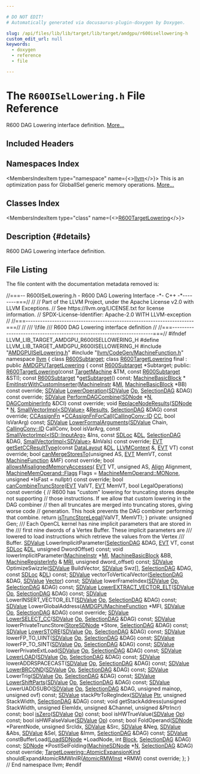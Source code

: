 ```yaml
---

# DO NOT EDIT!
# Automatically generated via docusaurus-plugin-doxygen by Doxygen.

slug: /api/files/lib/lib/target/lib/target/amdgpu/r600isellowering-h
custom_edit_url: null
keywords:
  - doxygen
  - reference
  - file

---
```





# The `R600ISelLowering.h` File Reference

<DoxygenPage pluginConfig={pluginConfig}>

R600 DAG Lowering interface definition. <a href="#details">More...</a>

## Included Headers

<IncludesList>
<IncludesListItem
  filePath="AMDGPUISelLowering.h"
  permalink="/docs/api/files/lib/lib/target/lib/target/amdgpu/amdgpuisellowering-h"
  isLocal="true" />
<IncludesListItem
  filePath="llvm/CodeGen/MachineFunction.h"
  permalink="/docs/api/files/include/include/llvm/include/llvm/codegen/machinefunction-h"
  isLocal="true" />
</IncludesList>

## Namespaces Index

<MembersIndex>

<MembersIndexItem
  type="namespace"
  name={<><a href="/docs/api/namespaces/llvm">llvm</a></>}>
This is an optimization pass for GlobalISel generic memory operations. <a href="/docs/api/namespaces/llvm/#details">More...</a>
</MembersIndexItem>

</MembersIndex>

## Classes Index

<MembersIndex>

<MembersIndexItem
  type="class"
  name={<><a href="/docs/api/classes/llvm/r600targetlowering">R600TargetLowering</a></>}>
</MembersIndexItem>

</MembersIndex>

## Description {#details}

R600 DAG Lowering interface definition.

## File Listing

The file content with the documentation metadata removed is:

<ProgramListing>

<Link id="l00001" /><CodeLine lineNumber="1"><Highlight kind="comment">//===-- R600ISelLowering.h - R600 DAG Lowering Interface -&#42;- C++ -&#42;--------===//</Highlight><Highlight kind="normal"></Highlight></CodeLine>
<Link id="l00002" /><CodeLine lineNumber="2"><Highlight kind="normal"></Highlight><Highlight kind="comment">//</Highlight><Highlight kind="normal"></Highlight></CodeLine>
<Link id="l00003" /><CodeLine lineNumber="3"><Highlight kind="normal"></Highlight><Highlight kind="comment">// Part of the LLVM Project, under the Apache License v2.0 with LLVM Exceptions.</Highlight><Highlight kind="normal"></Highlight></CodeLine>
<Link id="l00004" /><CodeLine lineNumber="4"><Highlight kind="normal"></Highlight><Highlight kind="comment">// See https://llvm.org/LICENSE.txt for license information.</Highlight><Highlight kind="normal"></Highlight></CodeLine>
<Link id="l00005" /><CodeLine lineNumber="5"><Highlight kind="normal"></Highlight><Highlight kind="comment">// SPDX-License-Identifier: Apache-2.0 WITH LLVM-exception</Highlight><Highlight kind="normal"></Highlight></CodeLine>
<Link id="l00006" /><CodeLine lineNumber="6"><Highlight kind="normal"></Highlight><Highlight kind="comment">//</Highlight><Highlight kind="normal"></Highlight></CodeLine>
<Link id="l00007" /><CodeLine lineNumber="7"><Highlight kind="normal"></Highlight><Highlight kind="comment">//===----------------------------------------------------------------------===//</Highlight><Highlight kind="normal"></Highlight></CodeLine>
<Link id="l00008" /><CodeLine lineNumber="8"><Highlight kind="normal"></Highlight><Highlight kind="comment">//</Highlight><Highlight kind="comment"></Highlight></CodeLine>
<Link id="l00009" /><CodeLine lineNumber="9"><Highlight kind="comment">/// \\file</Highlight></CodeLine>
<Link id="l00010" /><CodeLine lineNumber="10"><Highlight kind="comment">/// R600 DAG Lowering interface definition</Highlight><Highlight kind="normal"></Highlight></CodeLine>
<Link id="l00011" /><CodeLine lineNumber="11"><Highlight kind="normal"></Highlight><Highlight kind="comment">//</Highlight><Highlight kind="normal"></Highlight></CodeLine>
<Link id="l00012" /><CodeLine lineNumber="12"><Highlight kind="normal"></Highlight><Highlight kind="comment">//===----------------------------------------------------------------------===//</Highlight><Highlight kind="normal"></Highlight></CodeLine>
<Link id="l00013" /><CodeLine lineNumber="13"><Highlight kind="normal"></Highlight></CodeLine>
<Link id="l00014" /><CodeLine lineNumber="14"><Highlight kind="normal"></Highlight><Highlight kind="preprocessor">#ifndef LLVM&#95;LIB&#95;TARGET&#95;AMDGPU&#95;R600ISELLOWERING&#95;H</Highlight><Highlight kind="normal"></Highlight></CodeLine>
<Link id="l00015" /><CodeLine lineNumber="15"><Highlight kind="normal"></Highlight><Highlight kind="preprocessor">#define LLVM&#95;LIB&#95;TARGET&#95;AMDGPU&#95;R600ISELLOWERING&#95;H</Highlight><Highlight kind="normal"></Highlight></CodeLine>
<Link id="l00016" /><CodeLine lineNumber="16"><Highlight kind="normal"></Highlight></CodeLine>
<Link id="l00017" /><CodeLine lineNumber="17"><Highlight kind="normal"></Highlight><Highlight kind="preprocessor">#include &quot;<a href="/docs/api/files/lib/lib/target/lib/target/amdgpu/amdgpuisellowering-h">AMDGPUISelLowering.h</a>&quot;</Highlight><Highlight kind="normal"></Highlight></CodeLine>
<Link id="l00018" /><CodeLine lineNumber="18"><Highlight kind="normal"></Highlight><Highlight kind="preprocessor">#include &quot;<a href="/docs/api/files/include/include/llvm/include/llvm/codegen/machinefunction-h">llvm/CodeGen/MachineFunction.h</a>&quot;</Highlight><Highlight kind="normal"></Highlight></CodeLine>
<Link id="l00019" /><CodeLine lineNumber="19"><Highlight kind="normal"></Highlight></CodeLine>
<Link id="l00020" /><CodeLine lineNumber="20"><Highlight kind="normal"></Highlight><Highlight kind="keyword">namespace </Highlight><Highlight kind="normal"><a href="/docs/api/namespaces/llvm">llvm</a> &#123;</Highlight></CodeLine>
<Link id="l00021" /><CodeLine lineNumber="21"><Highlight kind="normal"></Highlight></CodeLine>
<Link id="l00022" /><CodeLine lineNumber="22"><Highlight kind="normal"></Highlight><Highlight kind="keyword">class </Highlight><Highlight kind="normal"><a href="/docs/api/classes/llvm/r600subtarget">R600Subtarget</a>;</Highlight></CodeLine>
<Link id="l00023" /><CodeLine lineNumber="23"><Highlight kind="normal"></Highlight></CodeLine>
<Link id="l00024" /><CodeLine lineNumber="24" lineLink="/docs/api/classes/llvm/r600targetlowering"><Highlight kind="normal"></Highlight><Highlight kind="keyword">class </Highlight><Highlight kind="normal"><a href="/docs/api/classes/llvm/r600targetlowering/#a5d9f8ac3fe2e4a796d4fff8fe76e6f45">R600TargetLowering</a> final : </Highlight><Highlight kind="keyword">public</Highlight><Highlight kind="normal"> <a href="/docs/api/classes/llvm/amdgputargetlowering/#abb9af8521eda1de8847a48e54ef33453">AMDGPUTargetLowering</a> &#123;</Highlight></CodeLine>
<Link id="l00025" /><CodeLine lineNumber="25"><Highlight kind="normal"></Highlight></CodeLine>
<Link id="l00026" /><CodeLine lineNumber="26"><Highlight kind="normal">  </Highlight><Highlight kind="keyword">const</Highlight><Highlight kind="normal"> <a href="/docs/api/classes/llvm/r600subtarget">R600Subtarget</a> &#42;Subtarget;</Highlight></CodeLine>
<Link id="l00027" /><CodeLine lineNumber="27"><Highlight kind="normal"></Highlight><Highlight kind="keyword">public</Highlight><Highlight kind="normal">:</Highlight></CodeLine>
<Link id="l00028" /><CodeLine lineNumber="28"><Highlight kind="normal">  <a href="/docs/api/classes/llvm/r600targetlowering/#a5d9f8ac3fe2e4a796d4fff8fe76e6f45">R600TargetLowering</a>(</Highlight><Highlight kind="keyword">const</Highlight><Highlight kind="normal"> <a href="/docs/api/classes/llvm/targetmachine">TargetMachine</a> &amp;TM, </Highlight><Highlight kind="keyword">const</Highlight><Highlight kind="normal"> <a href="/docs/api/classes/llvm/r600subtarget">R600Subtarget</a> &amp;STI);</Highlight></CodeLine>
<Link id="l00029" /><CodeLine lineNumber="29"><Highlight kind="normal"></Highlight></CodeLine>
<Link id="l00030" /><CodeLine lineNumber="30" lineLink="/docs/api/classes/llvm/r600targetlowering/#a45f53ca8960cf7c5bf2f1ed24f18f717"><Highlight kind="normal">  </Highlight><Highlight kind="keyword">const</Highlight><Highlight kind="normal"> <a href="/docs/api/classes/llvm/r600subtarget">R600Subtarget</a> &#42;<a href="/docs/api/classes/llvm/r600targetlowering/#a45f53ca8960cf7c5bf2f1ed24f18f717">getSubtarget</a>() </Highlight><Highlight kind="keyword">const</Highlight><Highlight kind="normal">;</Highlight></CodeLine>
<Link id="l00031" /><CodeLine lineNumber="31"><Highlight kind="normal"></Highlight></CodeLine>
<Link id="l00032" /><CodeLine lineNumber="32"><Highlight kind="normal">  <a href="/docs/api/classes/llvm/machinebasicblock">MachineBasicBlock</a> &#42;</Highlight></CodeLine>
<Link id="l00033" /><CodeLine lineNumber="33"><Highlight kind="normal">  <a href="/docs/api/classes/llvm/r600targetlowering/#a3098f3c7fe942574303f81224b526094">EmitInstrWithCustomInserter</a>(<a href="/docs/api/classes/llvm/machineinstr">MachineInstr</a> &amp;<a href="/docs/api/files/lib/lib/codegen/lib/codegen/globalisel/irtranslator-cpp/#abe44dfdea65b4f7e11e0a608ab708b76">MI</a>,</Highlight></CodeLine>
<Link id="l00034" /><CodeLine lineNumber="34"><Highlight kind="normal">                              <a href="/docs/api/classes/llvm/machinebasicblock">MachineBasicBlock</a> &#42;BB) </Highlight><Highlight kind="keyword">const override</Highlight><Highlight kind="normal">;</Highlight></CodeLine>
<Link id="l00035" /><CodeLine lineNumber="35"><Highlight kind="normal">  <a href="/docs/api/classes/llvm/sdvalue">SDValue</a> <a href="/docs/api/classes/llvm/r600targetlowering/#af4d76400b2807b4eedb9c9ea3962d852">LowerOperation</a>(<a href="/docs/api/classes/llvm/sdvalue">SDValue</a> <a href="/docs/api/namespaces/llvm/#ab471937b9a227e70c7fe8bd9604014d6">Op</a>, <a href="/docs/api/classes/llvm/selectiondag">SelectionDAG</a> &amp;DAG) </Highlight><Highlight kind="keyword">const override</Highlight><Highlight kind="normal">;</Highlight></CodeLine>
<Link id="l00036" /><CodeLine lineNumber="36"><Highlight kind="normal">  <a href="/docs/api/classes/llvm/sdvalue">SDValue</a> <a href="/docs/api/classes/llvm/r600targetlowering/#a0101ddec6987012c164530ddbdcc307c">PerformDAGCombine</a>(<a href="/docs/api/classes/llvm/sdnode">SDNode</a> &#42;<a href="/docs/api/files/lib/lib/support/regcomp-c/#a0240ac851181b84ac374872dc5434ee4">N</a>, <a href="/docs/api/structs/llvm/targetlowering/dagcombinerinfo">DAGCombinerInfo</a> &amp;DCI) </Highlight><Highlight kind="keyword">const override</Highlight><Highlight kind="normal">;</Highlight></CodeLine>
<Link id="l00037" /><CodeLine lineNumber="37"><Highlight kind="normal">  </Highlight><Highlight kind="keywordtype">void</Highlight><Highlight kind="normal"> <a href="/docs/api/classes/llvm/r600targetlowering/#aa52bac1dc0a8f251721e5702c4f81a50">ReplaceNodeResults</a>(<a href="/docs/api/classes/llvm/sdnode">SDNode</a> &#42; <a href="/docs/api/files/lib/lib/support/regcomp-c/#a0240ac851181b84ac374872dc5434ee4">N</a>,</Highlight></CodeLine>
<Link id="l00038" /><CodeLine lineNumber="38"><Highlight kind="normal">                          <a href="/docs/api/classes/llvm/smallvectorimpl">SmallVectorImpl&lt;SDValue&gt;</a> &amp;<a href="/docs/api/files/lib/lib/analysis/aliasanalysis-cpp/#a7e344cff0feadf0b02223fee63cc7475">Results</a>,</Highlight></CodeLine>
<Link id="l00039" /><CodeLine lineNumber="39"><Highlight kind="normal">                          <a href="/docs/api/classes/llvm/selectiondag">SelectionDAG</a> &amp;DAG) </Highlight><Highlight kind="keyword">const override</Highlight><Highlight kind="normal">;</Highlight></CodeLine>
<Link id="l00040" /><CodeLine lineNumber="40"><Highlight kind="normal">  <a href="/docs/api/namespaces/llvm/#aa555cd3eb8141809d16bcfc45ccc3715">CCAssignFn</a> &#42;<a href="/docs/api/classes/llvm/r600targetlowering/#ae0e67e06ce1aa7d23ee63be888021477">CCAssignFnForCall</a>(<a href="/docs/api/namespaces/llvm/callingconv/#abdf8cf606905c10634e831390981b0ed">CallingConv::ID</a> <a href="/docs/api/files/lib/lib/target/lib/target/riscv/riscvredundantcopyelimination-cpp/#a77c69067ae8279bc00ab8757731e90d7">CC</a>, </Highlight><Highlight kind="keywordtype">bool</Highlight><Highlight kind="normal"> IsVarArg) </Highlight><Highlight kind="keyword">const</Highlight><Highlight kind="normal">;</Highlight></CodeLine>
<Link id="l00041" /><CodeLine lineNumber="41"><Highlight kind="normal">  <a href="/docs/api/classes/llvm/sdvalue">SDValue</a> <a href="/docs/api/classes/llvm/r600targetlowering/#af36f0d9675dc67d62c6cbf827ee7b745">LowerFormalArguments</a>(<a href="/docs/api/classes/llvm/sdvalue">SDValue</a> Chain, <a href="/docs/api/namespaces/llvm/callingconv/#abdf8cf606905c10634e831390981b0ed">CallingConv::ID</a> CallConv,</Highlight></CodeLine>
<Link id="l00042" /><CodeLine lineNumber="42"><Highlight kind="normal">                               </Highlight><Highlight kind="keywordtype">bool</Highlight><Highlight kind="normal"> isVarArg,</Highlight></CodeLine>
<Link id="l00043" /><CodeLine lineNumber="43"><Highlight kind="normal">                               </Highlight><Highlight kind="keyword">const</Highlight><Highlight kind="normal"> <a href="/docs/api/classes/llvm/smallvectorimpl">SmallVectorImpl&lt;ISD::InputArg&gt;</a> &amp;Ins,</Highlight></CodeLine>
<Link id="l00044" /><CodeLine lineNumber="44"><Highlight kind="normal">                               </Highlight><Highlight kind="keyword">const</Highlight><Highlight kind="normal"> <a href="/docs/api/classes/llvm/sdloc">SDLoc</a> &amp;<a href="/docs/api/files/lib/lib/target/lib/target/arm/armslshardening-cpp/#ad467c4ab9119043f9b7750ab986be61a">DL</a>, <a href="/docs/api/classes/llvm/selectiondag">SelectionDAG</a> &amp;DAG,</Highlight></CodeLine>
<Link id="l00045" /><CodeLine lineNumber="45"><Highlight kind="normal">                               <a href="/docs/api/classes/llvm/smallvectorimpl">SmallVectorImpl&lt;SDValue&gt;</a> &amp;InVals) </Highlight><Highlight kind="keyword">const override</Highlight><Highlight kind="normal">;</Highlight></CodeLine>
<Link id="l00046" /><CodeLine lineNumber="46"><Highlight kind="normal">  <a href="/docs/api/structs/llvm/evt">EVT</a> <a href="/docs/api/classes/llvm/r600targetlowering/#a92a4ac2a18c3585d85a9ed7023bdec9b">getSetCCResultType</a>(</Highlight><Highlight kind="keyword">const</Highlight><Highlight kind="normal"> <a href="/docs/api/classes/llvm/datalayout">DataLayout</a> &amp;<a href="/docs/api/files/lib/lib/target/lib/target/arm/armslshardening-cpp/#ad467c4ab9119043f9b7750ab986be61a">DL</a>, <a href="/docs/api/classes/llvm/llvmcontext">LLVMContext</a> &amp;,</Highlight></CodeLine>
<Link id="l00047" /><CodeLine lineNumber="47"><Highlight kind="normal">                         <a href="/docs/api/structs/llvm/evt">EVT</a> VT) </Highlight><Highlight kind="keyword">const override</Highlight><Highlight kind="normal">;</Highlight></CodeLine>
<Link id="l00048" /><CodeLine lineNumber="48"><Highlight kind="normal"></Highlight></CodeLine>
<Link id="l00049" /><CodeLine lineNumber="49"><Highlight kind="normal">  </Highlight><Highlight kind="keywordtype">bool</Highlight><Highlight kind="normal"> <a href="/docs/api/classes/llvm/r600targetlowering/#a4b4e2a3ad3e7b2eeac3b96951d2746df">canMergeStoresTo</a>(</Highlight><Highlight kind="keywordtype">unsigned</Highlight><Highlight kind="normal"> AS, <a href="/docs/api/structs/llvm/evt">EVT</a> MemVT,</Highlight></CodeLine>
<Link id="l00050" /><CodeLine lineNumber="50"><Highlight kind="normal">                        </Highlight><Highlight kind="keyword">const</Highlight><Highlight kind="normal"> <a href="/docs/api/classes/llvm/machinefunction">MachineFunction</a> &amp;MF) </Highlight><Highlight kind="keyword">const override</Highlight><Highlight kind="normal">;</Highlight></CodeLine>
<Link id="l00051" /><CodeLine lineNumber="51"><Highlight kind="normal"></Highlight></CodeLine>
<Link id="l00052" /><CodeLine lineNumber="52"><Highlight kind="normal">  </Highlight><Highlight kind="keywordtype">bool</Highlight><Highlight kind="normal"> <a href="/docs/api/classes/llvm/r600targetlowering/#aba88c9378ff5001a15ced63b0212cd10">allowsMisalignedMemoryAccesses</a>(</Highlight></CodeLine>
<Link id="l00053" /><CodeLine lineNumber="53"><Highlight kind="normal">      <a href="/docs/api/structs/llvm/evt">EVT</a> VT, </Highlight><Highlight kind="keywordtype">unsigned</Highlight><Highlight kind="normal"> AS, <a href="/docs/api/structs/llvm/align">Align</a> Alignment,</Highlight></CodeLine>
<Link id="l00054" /><CodeLine lineNumber="54"><Highlight kind="normal">      <a href="/docs/api/classes/llvm/machinememoperand/#aaa2020e47e35179234b9ea27d555b2dd">MachineMemOperand::Flags</a> Flags = <a href="/docs/api/classes/llvm/machinememoperand/#aaa2020e47e35179234b9ea27d555b2ddac2989bebe46c9b9fcb7a92e5ade8dde6">MachineMemOperand::MONone</a>,</Highlight></CodeLine>
<Link id="l00055" /><CodeLine lineNumber="55"><Highlight kind="normal">      </Highlight><Highlight kind="keywordtype">unsigned</Highlight><Highlight kind="normal"> &#42;IsFast = </Highlight><Highlight kind="keyword">nullptr</Highlight><Highlight kind="normal">) </Highlight><Highlight kind="keyword">const override</Highlight><Highlight kind="normal">;</Highlight></CodeLine>
<Link id="l00056" /><CodeLine lineNumber="56"><Highlight kind="normal"></Highlight></CodeLine>
<Link id="l00057" /><CodeLine lineNumber="57" lineLink="/docs/api/classes/llvm/r600targetlowering/#ac39da4a06238266a1b22e682c1161135"><Highlight kind="normal">  </Highlight><Highlight kind="keywordtype">bool</Highlight><Highlight kind="normal"> <a href="/docs/api/classes/llvm/r600targetlowering/#ac39da4a06238266a1b22e682c1161135">canCombineTruncStore</a>(<a href="/docs/api/structs/llvm/evt">EVT</a> ValVT, <a href="/docs/api/structs/llvm/evt">EVT</a> MemVT,</Highlight></CodeLine>
<Link id="l00058" /><CodeLine lineNumber="58"><Highlight kind="normal">                            </Highlight><Highlight kind="keywordtype">bool</Highlight><Highlight kind="normal"> LegalOperations)</Highlight><Highlight kind="keyword"> const override </Highlight><Highlight kind="normal">&#123;</Highlight></CodeLine>
<Link id="l00059" /><CodeLine lineNumber="59"><Highlight kind="normal">    </Highlight><Highlight kind="comment">// R600 has &quot;custom&quot; lowering for truncating stores despite not supporting</Highlight><Highlight kind="normal"></Highlight></CodeLine>
<Link id="l00060" /><CodeLine lineNumber="60"><Highlight kind="normal">    </Highlight><Highlight kind="comment">// those instructions. If we allow that custom lowering in the DAG combiner</Highlight><Highlight kind="normal"></Highlight></CodeLine>
<Link id="l00061" /><CodeLine lineNumber="61"><Highlight kind="normal">    </Highlight><Highlight kind="comment">// then all truncates are merged into truncating stores, giving worse code</Highlight><Highlight kind="normal"></Highlight></CodeLine>
<Link id="l00062" /><CodeLine lineNumber="62"><Highlight kind="normal">    </Highlight><Highlight kind="comment">// generation. This hook prevents the DAG combiner performing that combine.</Highlight><Highlight kind="normal"></Highlight></CodeLine>
<Link id="l00063" /><CodeLine lineNumber="63"><Highlight kind="normal">    </Highlight><Highlight kind="keywordflow">return</Highlight><Highlight kind="normal"> <a href="/docs/api/classes/llvm/targetloweringbase/#a45bf10d83a054f10b0e07ae9a0b6f80b">isTruncStoreLegal</a>(ValVT, MemVT);</Highlight></CodeLine>
<Link id="l00064" /><CodeLine lineNumber="64"><Highlight kind="normal">  &#125;</Highlight></CodeLine>
<Link id="l00065" /><CodeLine lineNumber="65"><Highlight kind="normal"></Highlight></CodeLine>
<Link id="l00066" /><CodeLine lineNumber="66"><Highlight kind="normal"></Highlight><Highlight kind="keyword">private</Highlight><Highlight kind="normal">:</Highlight></CodeLine>
<Link id="l00067" /><CodeLine lineNumber="67"><Highlight kind="normal">  </Highlight><Highlight kind="keywordtype">unsigned</Highlight><Highlight kind="normal"> Gen;</Highlight><Highlight kind="comment"></Highlight></CodeLine>
<Link id="l00068" /><CodeLine lineNumber="68"><Highlight kind="comment">  /// Each OpenCL kernel has nine implicit parameters that are stored in the</Highlight></CodeLine>
<Link id="l00069" /><CodeLine lineNumber="69"><Highlight kind="comment">  /// first nine dwords of a Vertex Buffer.  These implicit parameters are</Highlight></CodeLine>
<Link id="l00070" /><CodeLine lineNumber="70"><Highlight kind="comment">  /// lowered to load instructions which retrieve the values from the Vertex</Highlight></CodeLine>
<Link id="l00071" /><CodeLine lineNumber="71"><Highlight kind="comment">  /// Buffer.</Highlight><Highlight kind="normal"></Highlight></CodeLine>
<Link id="l00072" /><CodeLine lineNumber="72"><Highlight kind="normal">  <a href="/docs/api/classes/llvm/sdvalue">SDValue</a> LowerImplicitParameter(<a href="/docs/api/classes/llvm/selectiondag">SelectionDAG</a> &amp;DAG, <a href="/docs/api/structs/llvm/evt">EVT</a> VT, </Highlight><Highlight kind="keyword">const</Highlight><Highlight kind="normal"> <a href="/docs/api/classes/llvm/sdloc">SDLoc</a> &amp;<a href="/docs/api/files/lib/lib/target/lib/target/arm/armslshardening-cpp/#ad467c4ab9119043f9b7750ab986be61a">DL</a>,</Highlight></CodeLine>
<Link id="l00073" /><CodeLine lineNumber="73"><Highlight kind="normal">                                 </Highlight><Highlight kind="keywordtype">unsigned</Highlight><Highlight kind="normal"> DwordOffset) </Highlight><Highlight kind="keyword">const</Highlight><Highlight kind="normal">;</Highlight></CodeLine>
<Link id="l00074" /><CodeLine lineNumber="74"><Highlight kind="normal"></Highlight></CodeLine>
<Link id="l00075" /><CodeLine lineNumber="75"><Highlight kind="normal">  </Highlight><Highlight kind="keywordtype">void</Highlight><Highlight kind="normal"> lowerImplicitParameter(<a href="/docs/api/classes/llvm/machineinstr">MachineInstr</a> &#42;<a href="/docs/api/files/lib/lib/codegen/lib/codegen/globalisel/irtranslator-cpp/#abe44dfdea65b4f7e11e0a608ab708b76">MI</a>, <a href="/docs/api/classes/llvm/machinebasicblock">MachineBasicBlock</a> &amp;BB,</Highlight></CodeLine>
<Link id="l00076" /><CodeLine lineNumber="76"><Highlight kind="normal">      <a href="/docs/api/classes/llvm/machineregisterinfo">MachineRegisterInfo</a> &amp; <a href="/docs/api/files/lib/lib/target/lib/target/aarch64/aarch64advsimdscalarpass-cpp/#aacd2ab195054a3e6a74bfbb9d5d571c8">MRI</a>, </Highlight><Highlight kind="keywordtype">unsigned</Highlight><Highlight kind="normal"> dword&#95;offset) </Highlight><Highlight kind="keyword">const</Highlight><Highlight kind="normal">;</Highlight></CodeLine>
<Link id="l00077" /><CodeLine lineNumber="77"><Highlight kind="normal">  <a href="/docs/api/classes/llvm/sdvalue">SDValue</a> OptimizeSwizzle(<a href="/docs/api/classes/llvm/sdvalue">SDValue</a> BuildVector, <a href="/docs/api/classes/llvm/sdvalue">SDValue</a> Swz&#91;&#93;,</Highlight></CodeLine>
<Link id="l00078" /><CodeLine lineNumber="78"><Highlight kind="normal">                          <a href="/docs/api/classes/llvm/selectiondag">SelectionDAG</a> &amp;DAG, </Highlight><Highlight kind="keyword">const</Highlight><Highlight kind="normal"> <a href="/docs/api/classes/llvm/sdloc">SDLoc</a> &amp;<a href="/docs/api/files/lib/lib/target/lib/target/arm/armslshardening-cpp/#ad467c4ab9119043f9b7750ab986be61a">DL</a>) </Highlight><Highlight kind="keyword">const</Highlight><Highlight kind="normal">;</Highlight></CodeLine>
<Link id="l00079" /><CodeLine lineNumber="79"><Highlight kind="normal">  <a href="/docs/api/classes/llvm/sdvalue">SDValue</a> vectorToVerticalVector(<a href="/docs/api/classes/llvm/selectiondag">SelectionDAG</a> &amp;DAG, <a href="/docs/api/classes/llvm/sdvalue">SDValue</a> <a href="/docs/api/namespaces/llvm/#add480f2ed87faa59c16d4c01ffb4bf39a57dea6f5039281b7fee517fc43bf3110">Vector</a>) </Highlight><Highlight kind="keyword">const</Highlight><Highlight kind="normal">;</Highlight></CodeLine>
<Link id="l00080" /><CodeLine lineNumber="80"><Highlight kind="normal"></Highlight></CodeLine>
<Link id="l00081" /><CodeLine lineNumber="81"><Highlight kind="normal">  <a href="/docs/api/classes/llvm/sdvalue">SDValue</a> lowerFrameIndex(<a href="/docs/api/classes/llvm/sdvalue">SDValue</a> <a href="/docs/api/namespaces/llvm/#ab471937b9a227e70c7fe8bd9604014d6">Op</a>, <a href="/docs/api/classes/llvm/selectiondag">SelectionDAG</a> &amp;DAG) </Highlight><Highlight kind="keyword">const</Highlight><Highlight kind="normal">;</Highlight></CodeLine>
<Link id="l00082" /><CodeLine lineNumber="82"><Highlight kind="normal">  <a href="/docs/api/classes/llvm/sdvalue">SDValue</a> <a href="/docs/api/files/lib/lib/target/lib/target/arm/armisellowering-cpp/#a99177f2de5b052f54f240d0299a06650">LowerEXTRACT&#95;VECTOR&#95;ELT</a>(<a href="/docs/api/classes/llvm/sdvalue">SDValue</a> <a href="/docs/api/namespaces/llvm/#ab471937b9a227e70c7fe8bd9604014d6">Op</a>, <a href="/docs/api/classes/llvm/selectiondag">SelectionDAG</a> &amp;DAG) </Highlight><Highlight kind="keyword">const</Highlight><Highlight kind="normal">;</Highlight></CodeLine>
<Link id="l00083" /><CodeLine lineNumber="83"><Highlight kind="normal">  <a href="/docs/api/classes/llvm/sdvalue">SDValue</a> LowerINSERT&#95;VECTOR&#95;ELT(<a href="/docs/api/classes/llvm/sdvalue">SDValue</a> <a href="/docs/api/namespaces/llvm/#ab471937b9a227e70c7fe8bd9604014d6">Op</a>, <a href="/docs/api/classes/llvm/selectiondag">SelectionDAG</a> &amp;DAG) </Highlight><Highlight kind="keyword">const</Highlight><Highlight kind="normal">;</Highlight></CodeLine>
<Link id="l00084" /><CodeLine lineNumber="84"><Highlight kind="normal">  <a href="/docs/api/classes/llvm/sdvalue">SDValue</a> LowerGlobalAddress(<a href="/docs/api/classes/llvm/amdgpumachinefunction">AMDGPUMachineFunction</a> &#42;MFI, <a href="/docs/api/classes/llvm/sdvalue">SDValue</a> <a href="/docs/api/namespaces/llvm/#ab471937b9a227e70c7fe8bd9604014d6">Op</a>,</Highlight></CodeLine>
<Link id="l00085" /><CodeLine lineNumber="85"><Highlight kind="normal">                             <a href="/docs/api/classes/llvm/selectiondag">SelectionDAG</a> &amp;DAG) </Highlight><Highlight kind="keyword">const override</Highlight><Highlight kind="normal">;</Highlight></CodeLine>
<Link id="l00086" /><CodeLine lineNumber="86"><Highlight kind="normal">  <a href="/docs/api/classes/llvm/sdvalue">SDValue</a> <a href="/docs/api/files/lib/lib/target/lib/target/sparc/sparcisellowering-cpp/#ad6539bf0f1a9d3264ca7797741a5fbe6">LowerSELECT&#95;CC</a>(<a href="/docs/api/classes/llvm/sdvalue">SDValue</a> <a href="/docs/api/namespaces/llvm/#ab471937b9a227e70c7fe8bd9604014d6">Op</a>, <a href="/docs/api/classes/llvm/selectiondag">SelectionDAG</a> &amp;DAG) </Highlight><Highlight kind="keyword">const</Highlight><Highlight kind="normal">;</Highlight></CodeLine>
<Link id="l00087" /><CodeLine lineNumber="87"><Highlight kind="normal"></Highlight></CodeLine>
<Link id="l00088" /><CodeLine lineNumber="88"><Highlight kind="normal">  <a href="/docs/api/classes/llvm/sdvalue">SDValue</a> lowerPrivateTruncStore(<a href="/docs/api/classes/llvm/storesdnode">StoreSDNode</a> &#42;Store, <a href="/docs/api/classes/llvm/selectiondag">SelectionDAG</a> &amp;DAG) </Highlight><Highlight kind="keyword">const</Highlight><Highlight kind="normal">;</Highlight></CodeLine>
<Link id="l00089" /><CodeLine lineNumber="89"><Highlight kind="normal">  <a href="/docs/api/classes/llvm/sdvalue">SDValue</a> <a href="/docs/api/files/lib/lib/target/lib/target/arm/armisellowering-cpp/#adb9776e3c9f8cf35e243fe5585cdafd3">LowerSTORE</a>(<a href="/docs/api/classes/llvm/sdvalue">SDValue</a> <a href="/docs/api/namespaces/llvm/#ab471937b9a227e70c7fe8bd9604014d6">Op</a>, <a href="/docs/api/classes/llvm/selectiondag">SelectionDAG</a> &amp;DAG) </Highlight><Highlight kind="keyword">const</Highlight><Highlight kind="normal">;</Highlight></CodeLine>
<Link id="l00090" /><CodeLine lineNumber="90"><Highlight kind="normal">  <a href="/docs/api/classes/llvm/sdvalue">SDValue</a> lowerFP&#95;TO&#95;UINT(<a href="/docs/api/classes/llvm/sdvalue">SDValue</a> <a href="/docs/api/namespaces/llvm/#ab471937b9a227e70c7fe8bd9604014d6">Op</a>, <a href="/docs/api/classes/llvm/selectiondag">SelectionDAG</a> &amp;DAG) </Highlight><Highlight kind="keyword">const</Highlight><Highlight kind="normal">;</Highlight></CodeLine>
<Link id="l00091" /><CodeLine lineNumber="91"><Highlight kind="normal">  <a href="/docs/api/classes/llvm/sdvalue">SDValue</a> lowerFP&#95;TO&#95;SINT(<a href="/docs/api/classes/llvm/sdvalue">SDValue</a> <a href="/docs/api/namespaces/llvm/#ab471937b9a227e70c7fe8bd9604014d6">Op</a>, <a href="/docs/api/classes/llvm/selectiondag">SelectionDAG</a> &amp;DAG) </Highlight><Highlight kind="keyword">const</Highlight><Highlight kind="normal">;</Highlight></CodeLine>
<Link id="l00092" /><CodeLine lineNumber="92"><Highlight kind="normal"></Highlight></CodeLine>
<Link id="l00093" /><CodeLine lineNumber="93"><Highlight kind="normal">  <a href="/docs/api/classes/llvm/sdvalue">SDValue</a> lowerPrivateExtLoad(<a href="/docs/api/classes/llvm/sdvalue">SDValue</a> <a href="/docs/api/namespaces/llvm/#ab471937b9a227e70c7fe8bd9604014d6">Op</a>, <a href="/docs/api/classes/llvm/selectiondag">SelectionDAG</a> &amp;DAG) </Highlight><Highlight kind="keyword">const</Highlight><Highlight kind="normal">;</Highlight></CodeLine>
<Link id="l00094" /><CodeLine lineNumber="94"><Highlight kind="normal">  <a href="/docs/api/classes/llvm/sdvalue">SDValue</a> <a href="/docs/api/files/lib/lib/target/lib/target/sparc/sparcisellowering-cpp/#a3fedecc58b422c10a3527f8f5db694bf">LowerLOAD</a>(<a href="/docs/api/classes/llvm/sdvalue">SDValue</a> <a href="/docs/api/namespaces/llvm/#ab471937b9a227e70c7fe8bd9604014d6">Op</a>, <a href="/docs/api/classes/llvm/selectiondag">SelectionDAG</a> &amp;DAG) </Highlight><Highlight kind="keyword">const</Highlight><Highlight kind="normal">;</Highlight></CodeLine>
<Link id="l00095" /><CodeLine lineNumber="95"><Highlight kind="normal">  <a href="/docs/api/classes/llvm/sdvalue">SDValue</a> lowerADDRSPACECAST(<a href="/docs/api/classes/llvm/sdvalue">SDValue</a> <a href="/docs/api/namespaces/llvm/#ab471937b9a227e70c7fe8bd9604014d6">Op</a>, <a href="/docs/api/classes/llvm/selectiondag">SelectionDAG</a> &amp;DAG) </Highlight><Highlight kind="keyword">const</Highlight><Highlight kind="normal">;</Highlight></CodeLine>
<Link id="l00096" /><CodeLine lineNumber="96"><Highlight kind="normal">  <a href="/docs/api/classes/llvm/sdvalue">SDValue</a> <a href="/docs/api/files/lib/lib/target/lib/target/aarch64/aarch64isellowering-cpp/#a39074c14f912395b71849863077d463d">LowerBRCOND</a>(<a href="/docs/api/classes/llvm/sdvalue">SDValue</a> <a href="/docs/api/namespaces/llvm/#ab471937b9a227e70c7fe8bd9604014d6">Op</a>, <a href="/docs/api/classes/llvm/selectiondag">SelectionDAG</a> &amp;DAG) </Highlight><Highlight kind="keyword">const</Highlight><Highlight kind="normal">;</Highlight></CodeLine>
<Link id="l00097" /><CodeLine lineNumber="97"><Highlight kind="normal">  <a href="/docs/api/classes/llvm/sdvalue">SDValue</a> LowerTrig(<a href="/docs/api/classes/llvm/sdvalue">SDValue</a> <a href="/docs/api/namespaces/llvm/#ab471937b9a227e70c7fe8bd9604014d6">Op</a>, <a href="/docs/api/classes/llvm/selectiondag">SelectionDAG</a> &amp;DAG) </Highlight><Highlight kind="keyword">const</Highlight><Highlight kind="normal">;</Highlight></CodeLine>
<Link id="l00098" /><CodeLine lineNumber="98"><Highlight kind="normal">  <a href="/docs/api/classes/llvm/sdvalue">SDValue</a> <a href="/docs/api/files/lib/lib/target/lib/target/x86/x86isellowering-cpp/#a63812eb1fe4e44df46b0b789597a8b5f">LowerShiftParts</a>(<a href="/docs/api/classes/llvm/sdvalue">SDValue</a> <a href="/docs/api/namespaces/llvm/#ab471937b9a227e70c7fe8bd9604014d6">Op</a>, <a href="/docs/api/classes/llvm/selectiondag">SelectionDAG</a> &amp;DAG) </Highlight><Highlight kind="keyword">const</Highlight><Highlight kind="normal">;</Highlight></CodeLine>
<Link id="l00099" /><CodeLine lineNumber="99"><Highlight kind="normal">  <a href="/docs/api/classes/llvm/sdvalue">SDValue</a> LowerUADDSUBO(<a href="/docs/api/classes/llvm/sdvalue">SDValue</a> <a href="/docs/api/namespaces/llvm/#ab471937b9a227e70c7fe8bd9604014d6">Op</a>, <a href="/docs/api/classes/llvm/selectiondag">SelectionDAG</a> &amp;DAG,</Highlight></CodeLine>
<Link id="l00100" /><CodeLine lineNumber="100"><Highlight kind="normal">                        </Highlight><Highlight kind="keywordtype">unsigned</Highlight><Highlight kind="normal"> mainop, </Highlight><Highlight kind="keywordtype">unsigned</Highlight><Highlight kind="normal"> ovf) </Highlight><Highlight kind="keyword">const</Highlight><Highlight kind="normal">;</Highlight></CodeLine>
<Link id="l00101" /><CodeLine lineNumber="101"><Highlight kind="normal"></Highlight></CodeLine>
<Link id="l00102" /><CodeLine lineNumber="102"><Highlight kind="normal">  <a href="/docs/api/classes/llvm/sdvalue">SDValue</a> stackPtrToRegIndex(<a href="/docs/api/classes/llvm/sdvalue">SDValue</a> <a href="/docs/api/files/lib/lib/analysis/targetlibraryinfo-cpp/#aca185e6d0e9f423dbb24440206454872a11dbf501abf829b3ab7049c2d3a8a053">Ptr</a>, </Highlight><Highlight kind="keywordtype">unsigned</Highlight><Highlight kind="normal"> StackWidth,</Highlight></CodeLine>
<Link id="l00103" /><CodeLine lineNumber="103"><Highlight kind="normal">                                          <a href="/docs/api/classes/llvm/selectiondag">SelectionDAG</a> &amp;DAG) </Highlight><Highlight kind="keyword">const</Highlight><Highlight kind="normal">;</Highlight></CodeLine>
<Link id="l00104" /><CodeLine lineNumber="104"><Highlight kind="normal">  </Highlight><Highlight kind="keywordtype">void</Highlight><Highlight kind="normal"> getStackAddress(</Highlight><Highlight kind="keywordtype">unsigned</Highlight><Highlight kind="normal"> StackWidth, </Highlight><Highlight kind="keywordtype">unsigned</Highlight><Highlight kind="normal"> ElemIdx,</Highlight></CodeLine>
<Link id="l00105" /><CodeLine lineNumber="105"><Highlight kind="normal">                       </Highlight><Highlight kind="keywordtype">unsigned</Highlight><Highlight kind="normal"> &amp;Channel, </Highlight><Highlight kind="keywordtype">unsigned</Highlight><Highlight kind="normal"> &amp;PtrIncr) </Highlight><Highlight kind="keyword">const</Highlight><Highlight kind="normal">;</Highlight></CodeLine>
<Link id="l00106" /><CodeLine lineNumber="106"><Highlight kind="normal">  </Highlight><Highlight kind="keywordtype">bool</Highlight><Highlight kind="normal"> <a href="/docs/api/files/lib/lib/analysis/lint-cpp/#a45005634b54e2126cb3e6ec0dbc9ade4">isZero</a>(<a href="/docs/api/classes/llvm/sdvalue">SDValue</a> <a href="/docs/api/namespaces/llvm/#ab471937b9a227e70c7fe8bd9604014d6">Op</a>) </Highlight><Highlight kind="keyword">const</Highlight><Highlight kind="normal">;</Highlight></CodeLine>
<Link id="l00107" /><CodeLine lineNumber="107"><Highlight kind="normal">  </Highlight><Highlight kind="keywordtype">bool</Highlight><Highlight kind="normal"> isHWTrueValue(<a href="/docs/api/classes/llvm/sdvalue">SDValue</a> <a href="/docs/api/namespaces/llvm/#ab471937b9a227e70c7fe8bd9604014d6">Op</a>) </Highlight><Highlight kind="keyword">const</Highlight><Highlight kind="normal">;</Highlight></CodeLine>
<Link id="l00108" /><CodeLine lineNumber="108"><Highlight kind="normal">  </Highlight><Highlight kind="keywordtype">bool</Highlight><Highlight kind="normal"> isHWFalseValue(<a href="/docs/api/classes/llvm/sdvalue">SDValue</a> <a href="/docs/api/namespaces/llvm/#ab471937b9a227e70c7fe8bd9604014d6">Op</a>) </Highlight><Highlight kind="keyword">const</Highlight><Highlight kind="normal">;</Highlight></CodeLine>
<Link id="l00109" /><CodeLine lineNumber="109"><Highlight kind="normal"></Highlight></CodeLine>
<Link id="l00110" /><CodeLine lineNumber="110"><Highlight kind="normal">  </Highlight><Highlight kind="keywordtype">bool</Highlight><Highlight kind="normal"> FoldOperand(<a href="/docs/api/classes/llvm/sdnode">SDNode</a> &#42;ParentNode, </Highlight><Highlight kind="keywordtype">unsigned</Highlight><Highlight kind="normal"> SrcIdx, <a href="/docs/api/classes/llvm/sdvalue">SDValue</a> &amp;Src,</Highlight></CodeLine>
<Link id="l00111" /><CodeLine lineNumber="111"><Highlight kind="normal">                   <a href="/docs/api/classes/llvm/sdvalue">SDValue</a> &amp;Neg, <a href="/docs/api/classes/llvm/sdvalue">SDValue</a> &amp;Abs, <a href="/docs/api/classes/llvm/sdvalue">SDValue</a> &amp;Sel, <a href="/docs/api/classes/llvm/sdvalue">SDValue</a> &amp;Imm,</Highlight></CodeLine>
<Link id="l00112" /><CodeLine lineNumber="112"><Highlight kind="normal">                   <a href="/docs/api/classes/llvm/selectiondag">SelectionDAG</a> &amp;DAG) </Highlight><Highlight kind="keyword">const</Highlight><Highlight kind="normal">;</Highlight></CodeLine>
<Link id="l00113" /><CodeLine lineNumber="113"><Highlight kind="normal">  <a href="/docs/api/classes/llvm/sdvalue">SDValue</a> constBufferLoad(<a href="/docs/api/classes/llvm/loadsdnode">LoadSDNode</a> &#42;LoadNode, </Highlight><Highlight kind="keywordtype">int</Highlight><Highlight kind="normal"> <a href="/docs/api/namespaces/llvm/#a0e00fad9c34de40b1e31f3aa6f8e024cae1e4c8c9ccd9fc39c391da4bcd093fb2">Block</a>,</Highlight></CodeLine>
<Link id="l00114" /><CodeLine lineNumber="114"><Highlight kind="normal">                          <a href="/docs/api/classes/llvm/selectiondag">SelectionDAG</a> &amp;DAG) </Highlight><Highlight kind="keyword">const</Highlight><Highlight kind="normal">;</Highlight></CodeLine>
<Link id="l00115" /><CodeLine lineNumber="115"><Highlight kind="normal"></Highlight></CodeLine>
<Link id="l00116" /><CodeLine lineNumber="116"><Highlight kind="normal">  <a href="/docs/api/classes/llvm/sdnode">SDNode</a> &#42;PostISelFolding(<a href="/docs/api/classes/llvm/machinesdnode">MachineSDNode</a> &#42;<a href="/docs/api/files/lib/lib/support/regcomp-c/#a0240ac851181b84ac374872dc5434ee4">N</a>, <a href="/docs/api/classes/llvm/selectiondag">SelectionDAG</a> &amp;DAG) </Highlight><Highlight kind="keyword">const override</Highlight><Highlight kind="normal">;</Highlight></CodeLine>
<Link id="l00117" /><CodeLine lineNumber="117"><Highlight kind="normal"></Highlight></CodeLine>
<Link id="l00118" /><CodeLine lineNumber="118"><Highlight kind="normal">  <a href="/docs/api/classes/llvm/targetloweringbase/#aba40628328a660c78a9d73cc209f5e84">TargetLowering::AtomicExpansionKind</a></Highlight></CodeLine>
<Link id="l00119" /><CodeLine lineNumber="119"><Highlight kind="normal">  shouldExpandAtomicRMWInIR(<a href="/docs/api/classes/llvm/atomicrmwinst">AtomicRMWInst</a> &#42;RMW) </Highlight><Highlight kind="keyword">const override</Highlight><Highlight kind="normal">;</Highlight></CodeLine>
<Link id="l00120" /><CodeLine lineNumber="120"><Highlight kind="normal">&#125;;</Highlight></CodeLine>
<Link id="l00121" /><CodeLine lineNumber="121"><Highlight kind="normal"></Highlight></CodeLine>
<Link id="l00122" /><CodeLine lineNumber="122"><Highlight kind="normal">&#125; </Highlight><Highlight kind="comment">// End namespace llvm;</Highlight><Highlight kind="normal"></Highlight></CodeLine>
<Link id="l00123" /><CodeLine lineNumber="123"><Highlight kind="normal"></Highlight></CodeLine>
<Link id="l00124" /><CodeLine lineNumber="124"><Highlight kind="normal"></Highlight><Highlight kind="preprocessor">#endif</Highlight></CodeLine>

</ProgramListing>

</DoxygenPage>
